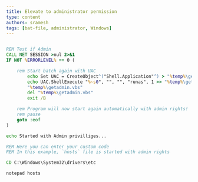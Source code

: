 ```yaml
---
title: Elevate to administrator permission
type: content
authors: sramesh
tags: [bat-file, administrator, Windows]
---
```


```bat title="open-as-administrator.bat"

REM Test if Admin
CALL NET SESSION >nul 2>&1
IF NOT %ERRORLEVEL% == 0 (

	rem Start batch again with UAC
        echo Set UAC = CreateObject^("Shell.Application"^) > "%temp%\getadmin.vbs"
        echo UAC.ShellExecute "%~s0", "", "", "runas", 1 >> "%temp%\getadmin.vbs"
        "%temp%\getadmin.vbs"
        del "%temp%\getadmin.vbs"
        exit /B

    rem Program will now start again automatically with admin rights! 
    rem pause
    goto :eof
)

echo Started with Admin privilliges...

REM Here you can enter your custom code
REM In this example, `hosts` file is started with admin rights

CD C:\Windows\System32\drivers\etc

notepad hosts

```